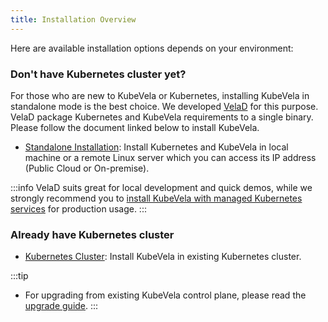 ```yaml
---
title: Installation Overview
---
```


Here are available installation options depends on your environment:

### Don't have Kubernetes cluster yet?

For those who are new to KubeVela or Kubernetes, installing KubeVela in standalone mode is the best choice.
We developed [VelaD](https://github.com/kubevela/velad) for this purpose. VelaD package Kubernetes and KubeVela requirements to a single binary.
Please follow the document linked below to install KubeVela.

- [Standalone Installation](./installation/standalone): Install Kubernetes and KubeVela in local machine or a remote Linux server which you can access its IP address (Public Cloud or On-premise).

:::info
VelaD suits great for local development and quick demos, while we strongly recommend you to [install KubeVela with managed Kubernetes services](./installation/install-kubernetes) for production usage.
:::

### Already have Kubernetes cluster
- [Kubernetes Cluster](./installation/kubernetes): Install KubeVela in existing Kubernetes cluster.

:::tip
- For upgrading from existing KubeVela control plane, please read the [upgrade guide](./platform-engineers/advanced-install#upgrade).
:::
